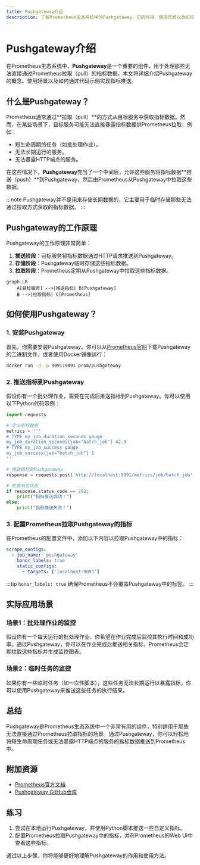 ```yaml
---
title: Pushgateway介绍
description: 了解Prometheus生态系统中的Pushgateway，它的作用、使用场景以及如何通过代码示例实现指标推送。
---
```


# Pushgateway介绍

在Prometheus生态系统中，**Pushgateway**是一个重要的组件，用于处理那些无法直接通过Prometheus拉取（pull）的指标数据。本文将详细介绍Pushgateway的概念、使用场景以及如何通过代码示例实现指标推送。

## 什么是Pushgateway？

Prometheus通常通过**拉取（pull）**的方式从目标服务中获取指标数据。然而，在某些场景下，目标服务可能无法直接暴露指标数据供Prometheus拉取，例如：

- 短生命周期的任务（如批处理作业）。
- 无法长期运行的服务。
- 无法暴露HTTP端点的服务。

在这些情况下，**Pushgateway**充当了一个中间层，允许这些服务将指标数据**推送（push）**到Pushgateway，然后由Prometheus从Pushgateway中拉取这些数据。

:::note
Pushgateway并不是用来存储长期数据的，它主要用于临时存储那些无法通过拉取方式获取的指标数据。
:::

## Pushgateway的工作原理

Pushgateway的工作原理非常简单：

1. **推送阶段**：目标服务将指标数据通过HTTP请求推送到Pushgateway。
2. **存储阶段**：Pushgateway临时存储这些指标数据。
3. **拉取阶段**：Prometheus定期从Pushgateway中拉取这些指标数据。

```mermaid
graph LR
    A[目标服务] -->|推送指标| B[Pushgateway]
    B -->|拉取指标| C[Prometheus]
```

## 如何使用Pushgateway？

### 1. 安装Pushgateway

首先，你需要安装Pushgateway。你可以从[Prometheus官网](https://prometheus.io/download/)下载Pushgateway的二进制文件，或者使用Docker镜像运行：

```bash
docker run -d -p 9091:9091 prom/pushgateway
```

### 2. 推送指标到Pushgateway

假设你有一个批处理作业，需要在完成后推送指标到Pushgateway。你可以使用以下Python代码示例：

```python
import requests

# 定义指标数据
metrics = '''
# TYPE my_job_duration_seconds gauge
my_job_duration_seconds{job="batch_job"} 42.3
# TYPE my_job_success gauge
my_job_success{job="batch_job"} 1
'''

# 推送指标到Pushgateway
response = requests.post('http://localhost:9091/metrics/job/batch_job', data=metrics)

# 检查响应状态
if response.status_code == 202:
    print("指标推送成功！")
else:
    print("指标推送失败！")
```

### 3. 配置Prometheus拉取Pushgateway的指标

在Prometheus的配置文件中，添加以下内容以拉取Pushgateway中的指标：

```yaml
scrape_configs:
  - job_name: 'pushgateway'
    honor_labels: true
    static_configs:
      - targets: ['localhost:9091']
```

:::tip
`honor_labels: true` 确保Prometheus不会覆盖Pushgateway中的标签。
:::

## 实际应用场景

### 场景1：批处理作业的监控

假设你有一个每天运行的批处理作业，你希望在作业完成后监控其执行时间和成功率。通过Pushgateway，你可以在作业完成后推送相关指标，Prometheus会定期拉取这些指标并生成监控图表。

### 场景2：临时任务的监控

如果你有一些临时任务（如一次性脚本），这些任务无法长期运行以暴露指标，你可以使用Pushgateway来推送这些任务的执行结果。

## 总结

Pushgateway是Prometheus生态系统中一个非常有用的组件，特别适用于那些无法直接通过Prometheus拉取指标的场景。通过Pushgateway，你可以轻松地将短生命周期任务或无法暴露HTTP端点的服务的指标数据推送到Prometheus中。

## 附加资源

- [Prometheus官方文档](https://prometheus.io/docs/)
- [Pushgateway GitHub仓库](https://github.com/prometheus/pushgateway)

## 练习

1. 尝试在本地运行Pushgateway，并使用Python脚本推送一些自定义指标。
2. 配置Prometheus拉取Pushgateway中的指标，并在Prometheus的Web UI中查看这些指标。

通过以上步骤，你将能够更好地理解Pushgateway的作用和使用方法。